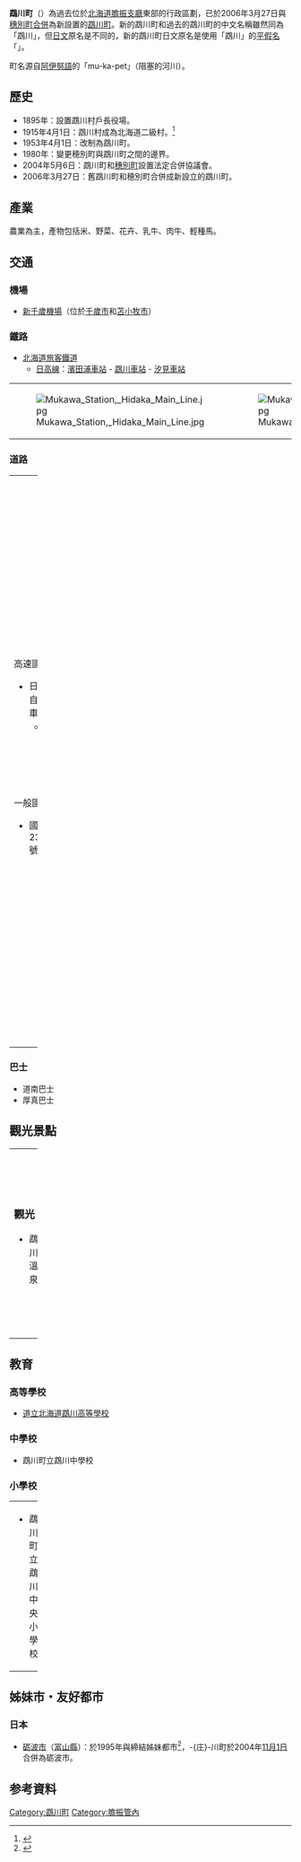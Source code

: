 {{otheruses|subject=已於2006年廢除的鵡川町|other=舊鵡川町和[[穗別町|穗別町]]合併而成的新鵡川町|鵡川町}}
{{日本町村 (廢除)
| 自治體名=鵡川
| 町村=町
| 町村章=
| 日文原名=鵡川町
| 平假名=むかわちょう
| 羅馬字拼音=Mukawa-chō
| 廢除時間=2006年3月27日
| 廢除理由=[[新設合併|新設合併]]
| 廢除時處置='''鵡川町'''、[[穗別町|穗別町]] → [[鵡川町|鵡川町]]
| 現在自治體=鵡川町
| 都道府縣=北海道
| 支廳=膽振支廳
| 郡=勇拂郡
| 編號=01582-2
| 面積=166.43
| 邊界未定=
| 人口=6,866
| 統計時間=2005年12月31日
| 自治體=[[厚真町|厚真町]]、[[穗別町|穗別町]]、[[平取町|平取町]]、[[日高町_(北海道)|日高町]]
| 樹=[[紫杉|紫杉]]
| 花=[[杜鵑花|杜鵑花]]
| 其他象徵物=町魚
| 其他象徵=[[柳葉魚|柳葉魚]]
| 郵遞區號=054-8660
| 所在地=勇拂郡鵡川町美幸町2丁目88番地<br>[[File:Mukawa_Town_Office.jpg|250px]]
| 電話號碼=145-42-2411
| 外部連結=
| 經度=
| 緯度=
| 地圖=
| 註記=
}}
'''鵡川町'''（{{jpn|j=鵡川町|hg=むかわちょう|rm=Mukawa chō|f=y}}）為過去位於[[北海道|北海道]][[膽振支廳|膽振支廳]]東部的行政區劃，已於2006年3月27日與[[穗別町|穗別町]][[市町村合併|合併]]為新設置的[[鵡川町|鵡川町]]。新的鵡川町和過去的鵡川町的中文名稱雖然同為「鵡川」，但[[日文|日文]]原名是不同的，新的鵡川町日文原名是使用「鵡川」的[[平假名|平假名]]「{{lang|ja|むかわ}}」。

町名源自[[阿伊努語|阿伊努語]]的「mu-ka-pet」（阻塞的河川）。

==歷史==
* 1895年：設置鵡川村戶長役場。
* 1915年4月1日：鵡川村成為北海道二級村。<ref>{{Cite web| url=http://homepage1.nifty.com/ishato/tiri/sityoson/01hokkai/01_hokkai11.htm#osima| title=市町村的變遷 - 北海道［道央・道南］| publisher=ISSIE| accessdate=2008年4月5日| language=ja| deadurl=yes| archiveurl=https://web.archive.org/web/20090930122953/http://homepage1.nifty.com/ishato/tiri/sityoson/01hokkai/01_hokkai11.htm#osima| archivedate=2009年9月30日}}</ref>
* 1953年4月1日：改制為鵡川町。
* 1980年：變更穂別町與鵡川町之間的邊界。
* 2004年5月6日：鵡川町和[[穗別町|穗別町]]設置法定合併協議會。
* 2006年3月27日：舊鵡川町和穂別町合併成新設立的鵡川町。

==產業==
農業為主，產物包括米、野菜、花卉、乳牛、肉牛、輕種馬。

==交通==
===機場===
*[[新千歲機場|新千歲機場]]（位於[[千歲市|千歲市]]和[[苫小牧市|苫小牧市]]）

===鐵路===
*[[北海道旅客鐵道|北海道旅客鐵道]]
**[[日高線|日高線]]：[[濱田浦車站|濱田浦車站]] - [[鵡川車站|鵡川車站]] - [[汐見車站|汐見車站]]

{| border="0" 
|- 
| [[File:Mukawa_Station,_Hidaka_Main_Line.jpg|thumb]] || [[File:Mukawa_Sta_Platform.jpg|thumb]]
|}

===道路===

{| width="100%"
|-----
| valign="top" width="50%" |
;高速國道
*日高自動車道
**鵡川交流道
;一般國道
*國道235號
| valign="top" |
;[[主要地方道|主要地方道]]
*北海道道10號千歲鵡川線
*北海道道59號平取厚真線
*北海道道74號穂別鵡川線 
;[[都道府縣道|道道]]
*北海道道575號鵡川停車場線
*北海道道983號米原田浦線 
*北海道道1046號鵡川厚真線
|}

===巴士===
*道南巴士
*厚真巴士

==觀光景點==

{| width="100%"
|-----
| valign="top" width="50%" |
===觀光===
* 鵡川溫泉
| valign="top" |
===文化遺產===
* 鵡川盛土墳墓群（北海道指定史跡）
|}

==教育==
===高等學校===
* [http://www.mukawa.hokkaido-c.ed.jp/ 道立北海道鵡川高等學校]{{Wayback|url=http://www.mukawa.hokkaido-c.ed.jp/ |date=20071009223547 }}

===中學校===
* 鵡川町立鵡川中學校

===小學校===

{| width="100%"
|-----
| valign="top" width="33%" |
* 鵡川町立鵡川中央小學校
| valign="top" width="33%" |
* 鵡川町立宮戶小學校
| valign="top" width="33%" |
* [https://web.archive.org/web/20071007042610/http://www2.ocn.ne.jp/~ikushou/ 鵡川町立生田小學校]
|}

==姊妹市・友好都市==
=== 日本 ===

* [[砺波市|砺波市]]（[[富山縣|富山縣]]）：於1995年與{{Tsl|ja|庄川町|庄川町|-{庄}-川町}}締結姊妹都市<ref>{{Cite web| publisher=鵡川町公所| title=鵡川町的介紹| url=http://www10.plala.or.jp/mukawa/profile/introduction/index.html| accessdate=2007年12月4日| language=ja| deadurl=yes| archiveurl=https://web.archive.org/web/20090107101508/http://www10.plala.or.jp/mukawa/profile/introduction/index.html| archivedate=2009年1月7日}}</ref>，-{庄}-川町於2004年[[11月1日|11月1日]]合併為砺波市。

==参考資料==
<div class="references-small">
<references />
</div>

{{膽振支廳}}

[[Category:鵡川町|Category:鵡川町]]
[[Category:膽振管內|Category:膽振管內]]